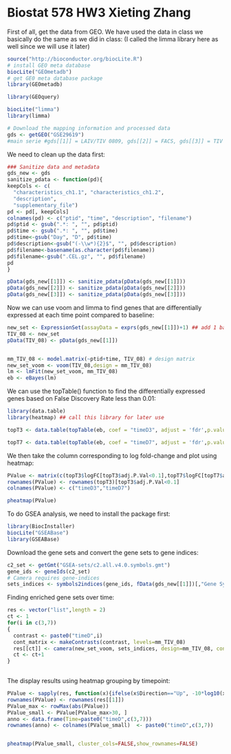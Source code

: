 Biostat 578 HW3 Xieting Zhang
========================================================

First of all, get the data from GEO. We have used the data in class we basically do the same as
we did in class: (I called the limma library here as well since we will use it later)

```r
source("http://bioconductor.org/biocLite.R")
# install GEO meta database
biocLite("GEOmetadb")
# get GE0 meta database package
library(GEOmetadb)

library(GEOquery)

biocLite("limma")
library(limma)

# Download the mapping information and processed data
gds <- getGEO("GSE29619") 
#main serie #gds[[1]] = LAIV/TIV 0809, gds[[2]] = FACS, gds[[3]] = TIV 0708
```

We need to clean up the data first:

```r
### Sanitize data and metadata
gds_new <- gds
sanitize_pdata <- function(pd){
keepCols <- c(
  "characteristics_ch1.1", "characteristics_ch1.2",
  "description", 
  "supplementary_file")
pd <- pd[, keepCols]
colnames(pd) <- c("ptid", "time", "description", "filename")
pd$ptid <- gsub(".*: ", "", pd$ptid)
pd$time <- gsub(".*: ", "", pd$time)
pd$time<-gsub("Day", "D", pd$time)
pd$description<-gsub("(-\\w*){2}$", "", pd$description)
pd$filename<-basename(as.character(pd$filename))
pd$filename<-gsub(".CEL.gz", "", pd$filename)
pd
}

pData(gds_new[[1]]) <- sanitize_pdata(pData(gds_new[[1]]))
pData(gds_new[[2]]) <- sanitize_pdata(pData(gds_new[[2]]))
pData(gds_new[[3]]) <- sanitize_pdata(pData(gds_new[[3]]))
```

Now we can use voom and limma to find genes that are differentially expressed at each time point
compared to baseline:

```r
new_set <- ExpressionSet(assayData = exprs(gds_new[[1]])+1) ## add 1 based on the lecture notes
TIV_08 <- new_set
pData(TIV_08) <- pData(gds_new[[1]])


mm_TIV_08 <- model.matrix(~ptid+time, TIV_08) # design matrix
new_set_voom <- voom(TIV_08,design = mm_TIV_08)
lm <- lmFit(new_set_voom, mm_TIV_08)
eb <- eBayes(lm)
```

We can use the topTable() function to find the differentially expressed genes based on
False Discovery Rate less than 0.01:

```r
library(data.table)
library(heatmap) ## call this library for later use

topT3 <- data.table(topTable(eb, coef = "timeD3", adjust = 'fdr',p.value = 0.01))

topT7 <- data.table(topTable(eb, coef = "timeD7", adjust = 'fdr',p.value = 0.01))

```

We then take the column corresponding to log fold-change and plot using heatmap:

```r
PValue <- matrix(c(topT3$logFC[topT3$adj.P.Val<0.1],topT7$logFC[topT7$adj.P.Val<0.1]),ncol=2)
rownames(PValue) <- rownames(topT3)[topT3$adj.P.Val<0.1]
colnames(PValue) <- c("timeD3","timeD7")

pheatmap(PValue)
```


To do GSEA analysis, we need to install the package first:

```r
library(BiocInstaller)
biocLite("GSEABase")
library(GSEABase)
```

Download the gene sets and convert the gene sets to gene indices:

```r
c2_set <- getGmt("GSEA-sets/c2.all.v4.0.symbols.gmt")
gene_ids <- geneIds(c2_set)
# Camera requires gene-indices
sets_indices <- symbols2indices(gene_ids, fData(gds_new[[1]])[,"Gene Symbol"])
```

Finding enriched gene sets over time:

```r
res <- vector("list",length = 2)
ct <- 1
for(i in c(3,7))
{
  contrast <- paste0("timeD",i)
  cont_matrix <- makeContrasts(contrast, levels=mm_TIV_08)
  res[[ct]] <- camera(new_set_voom, sets_indices, design=mm_TIV_08, contrast=cont_matrix, sort=FALSE)
  ct <- ct+1
}
  
```

The display results using heatmap grouping by timepoint:

```r
PValue <- sapply(res, function(x){ifelse(x$Direction=="Up", -10*log10(x$PValue), 10*log10(x$PValue))})
rownames(PValue) <- rownames(res[[1]])
PValue_max <- rowMax(abs(PValue))
PValue_small <- PValue[PValue_max>30, ]
anno <- data.frame(Time=paste0("timeD",c(3,7)))
rownames(anno) <- colnames(PValue_small)  <- paste0("timeD",c(3,7))


pheatmap(PValue_small, cluster_cols=FALSE,show_rownames=FALSE)
```